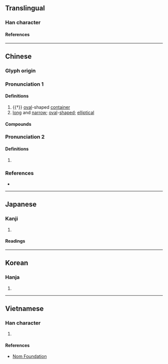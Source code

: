 {{also|椭|楕}}
{{character info/new}}
==Translingual==

===Han character===
{{Han char|rn=75|rad=木|as=12|sn=16|four=44927|canj=DNLB|ids=⿰木隋}}

====References====
{{Han ref|kx=0554.120|dkj=15565|dj=0943.030|hdz=21285.070|uh=6A62}}

----

==Chinese==
{{zh-forms|s=椭}}

===Glyph origin===
{{Han etym}}

===Pronunciation 1===
{{zh-pron
|m=tuǒ
|c=to5,to2
|mn=thó/thò
|mn-t=to2
|mc=y
|oc=y
|ma=
|cat=n,a
}}

====Definitions====
{{zh-hanzi}}

# {{†}} [[oval]]-shaped [[container]]
# [[long]] and [[narrow]]; [[oval]]-[[shaped]]; [[elliptical]]
#: {{zh-x|橢圓|ellipse; oval shape}}

====Compounds====
{{zh-der|橢圓|橢圓規|橢圓形|橢圓星系|橢圓體|橢球|橢球面|橢球體}}

===Pronunciation 2===
{{zh-pron
|m=duǒ
|cat=a
}}

====Definitions====
{{zh-hanzi}}

# {{zh-only|科橢}}

===References===
* {{R:yue:mfccd}}

----

==Japanese==

===Kanji===
{{ja-kanji|grade=|rs=木12}}

# {{defn|lang=ja|sort=木12}}

====Readings====
{{ja-readings
|goon=た
|kanon=た
|kanyoon=だ
|kun=こばんが
}}

----

==Korean==

===Hanja===
{{ko-hanja|타}}

# {{defn|lang=ko|sort=木12}}

----

==Vietnamese==

===Han character===
{{vi-readings|rs=木12|reading=[[thoả]], [[thoã]]}}

# {{defn|lang=vi|sort=木12}}

====References====
* [http://nomfoundation.org/common/nom_details.php?codepoint=6a62 Nom Foundation]